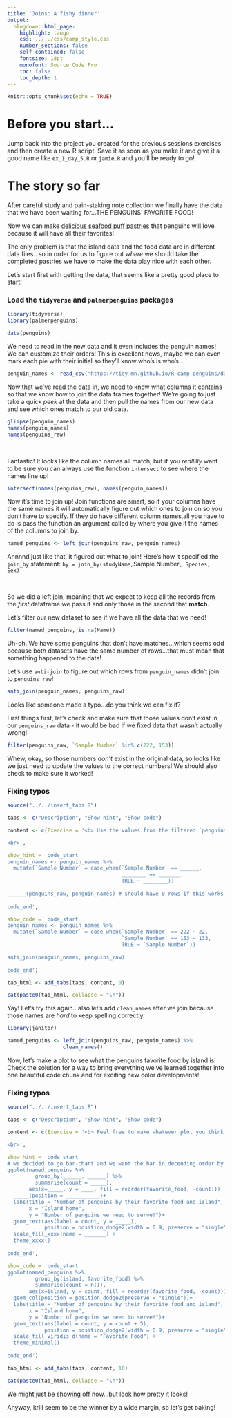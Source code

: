```yaml
---
title: 'Joins: A fishy dinner'
output: 
  blogdown::html_page: 
    highlight: tango
    css: ../../css/camp_style.css
    number_sections: false
    self_contained: false
    fontsize: 18pt
    monofont: Source Code Pro
    toc: false
    toc_depth: 1
---
```


```r
knitr::opts_chunk$set(echo = TRUE)
```

# Before you start...

Jump back into the project you created for the previous sessions exercises and then create a new R script. Save it as soon as you make it and give it a good name like `ex_1_day_5.R` or `jamie.R` and you'll be ready to go!

# The story so far

After careful study and pain-staking note collection we finally have the data that we have been waiting for...THE PENGUINS' FAVORITE FOOD! 

Now we can make [delicious seafood puff pastries](https://www.flavourandsavour.com/seafood-pot-pie-with-puff-pastry/) that penguins will love because it will have all their favorites!

The only problem is that the island data and the food data are in different data files...so in order for us to figure out *where* we should take the completed pastries we have to make the data play nice with each other.

Let's start first with getting the data, that seems like a pretty good place to start!

### Load the `tidyverse` and `palmerpenguins` packages 

```r
library(tidyverse)
library(palmerpenguins)

data(penguins)
```

We need to read in the new data and it even includes the penguin names! We can customize their orders! This is excellent news, maybe we can even mark each pie with their initial so they'll know who's is who's...

```r
penguin_names <- read_csv("https://tidy-mn.github.io/R-camp-penguins/data/penguin_names.csv")
```

Now that we've read the data in, we need to know what columns it contains so that we know how to join the data frames together! We're going to just take a quick *peek* at the data and then pull the names from our new data and see which ones match to our old data.

```r
glimpse(penguin_names)
names(penguin_names)
names(penguins_raw)
```


<br>

Fantastic! It looks like the column names all match, but if you *reallllly* want to be sure you can always use the function `intersect` to see where the names line up!

```r
intersect(names(penguins_raw), names(penguin_names))
```

Now it's time to join up! Join functions are smart, so if your columns have the same names it will automatically figure out which ones to join on so you don't have to specify. If they do have different column names,all you have to do is pass the function an argument called `by` where you give it the names of the columns to join by. 

```r
named_penguins <- left_join(penguins_raw, penguin_names)
```

Annnnd just like that, it figured out what to join! Here's how it specified the `join_by` statement: `by = join_by(studyName, `Sample Number`, Species, Sex)`


<br>

So we did a left join, meaning that we expect to keep all the records from the *first* dataframe we pass it and only those in the second that __match__. 

Let's filter our new dataset to see if we have all the data that we need!

```r
filter(named_penguins, is.na(Name))
```

Uh-oh. We have some penguins that don't have matches...which seems odd because both datasets have the same number of rows...that must mean that something happened to the data!

Let's use `anti-join` to figure out which rows from `penguin_names` didn't join to `penguins_raw`!

```r
anti_join(penguin_names, penguins_raw)
```

Looks like someone made a typo...do you think we can fix it?

First things first, let's check and make sure that those values don't exist in our `penguins_raw` data - it would be bad if we fixed data that wasn't actually wrong!

```r
filter(penguins_raw, `Sample Number` %in% c(222, 153))
```

Whew, okay, so those numbers *don't* exist in the original data, so looks like we just need to update the values to the correct numbers! We should also check to make sure it worked!

<div class="quiz">

### <i class="fas fa-cookie-bite" style="color: gray;"></i> Fixing typos {-}

```r
source("../../insert_tabs.R")

tabs <- c("Description", "Show hint", "Show code")

content <- c(Exercise = '<b> Use the values from the filtered `penguins_raw` to correct the sample numbers in `penguin_names` so they match and then check to make sure all values join.</b>

<br>',

show_hint = 'code_start
penguin_names <- penguin_names %>% 
  mutate(`Sample Number` = case_when(`Sample Number` == ______,
                                     ________ == _______,
                                     TRUE ~ ________))
  
______(penguins_raw, penguin_names) # should have 0 rows if this works!
  
code_end',

show_code = 'code_start
penguin_names <- penguin_names %>% 
  mutate(`Sample Number` = case_when(`Sample Number` == 222 ~ 22,
                                     `Sample Number` == 153 ~ 133,
                                     TRUE ~ `Sample Number`))

anti_join(penguin_names, penguins_raw)
  
code_end')

tab_html <- add_tabs(tabs, content, 0)

cat(paste0(tab_html, collapse = "\n"))
```

</div>

Yay! Let's try this again...also let's add `clean_names` after we join because those names are *hard* to keep spelling correctly.

```r
library(janitor)

named_penguins <- left_join(penguins_raw, penguin_names) %>% 
                  clean_names()
```

Now, let's make a plot to see what the penguins favorite food by island is! Check the solution for a way to bring everything we've learned together into one beautiful code chunk and for exciting new color developments!

<div class="quiz">

### <i class="fas fa-cookie-bite" style="color: gray;"></i> Fixing typos {-}

```r
source("../../insert_tabs.R")

tabs <- c("Description", "Show hint", "Show code")

content <- c(Exercise = '<b> Feel free to make whatever plot you think is best: we want to know how many penguins like each food by island. Use labels, summaries, or other methods to convey this information and have some fun!</b>

<br>',

show_hint = 'code_start
# we decided to go bar-chart and we want the bar in decending order by count!
ggplot(named_penguins %>% 
         group_by(______, ______) %>% 
         summarise(count = _____), 
       aes(x=_____, y = ____, fill = reorder(favorite_food, -count))) +
  _____(position = ___________)+
  labs(title = "Number of penguins by their favorite food and island",
       x = "Island home",
       y = "Number of penguins we need to serve!")+
  geom_text(aes(label = count, y = _____), 
            position = position_dodge2(width = 0.9, preserve = "single")) +
  scale_fill_xxxx(name = _______) +
  theme_xxxx()
  
code_end',

show_code = 'code_start
ggplot(named_penguins %>% 
         group_by(island, favorite_food) %>% 
         summarise(count = n()), 
       aes(x=island, y = count, fill = reorder(favorite_food, -count))) +
  geom_col(position = position_dodge2(preserve = "single"))+
  labs(title = "Number of penguins by their favorite food and island",
       x = "Island home",
       y = "Number of penguins we need to serve!")+
  geom_text(aes(label = count, y = count + 5), 
            position = position_dodge2(width = 0.9, preserve = "single")) +
  scale_fill_viridis_d(name = "Favorite Food") +
  theme_minimal()
  
code_end')

tab_html <- add_tabs(tabs, content, 10)

cat(paste0(tab_html, collapse = "\n"))
```

</div>

We might just be showing off now...but look how pretty it looks! 

Anyway, krill seem to be the winner by a wide margin, so let's get baking!

<i class="fa fa-cookie-bite"></i> 
<i class="fa fa-robot"></i> 
<i class="fa fa-cookie-bite"></i> 
